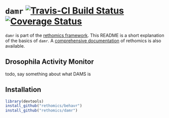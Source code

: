 # `damr` [![Travis-CI Build Status](https://travis-ci.org/rethomics/damr.svg?branch=master)](https://travis-ci.org/rethomics/damr)[![Coverage Status](https://img.shields.io/codecov/c/github/rethomics/damr/master.svg)](https://codecov.io/github/damr/behavr?branch=master)

<!-- [![AppVeyor Build Status](https://ci.appveyor.com/api/projects/status/github/tidyverse/hms?branch=master&svg=true)](https://ci.appveyor.com/project/tidyverse/hms)  -->

<!-- [![Coverage Status](https://img.shields.io/codecov/c/github/tidyverse/hms/master.svg)](https://codecov.io/github/tidyverse/hms?branch=master) [![CRAN_Status_Badge](http://www.r-pkg.org/badges/version/hms)](https://cran.r-project.org/package=hms) -->

`damr` is part of the [rethomics framework](todo.html).
This README is a short explanation of the basics of `damr`.
A [comprehensive documentation](todo.html) of rethomics is also available.

## Drosophila Activity Monitor
todo, say something about what DAMS is
 


## Installation

```r
library(devtools)
install_github("rethomics/behavr")
install_github("rethomics/damr")
```

